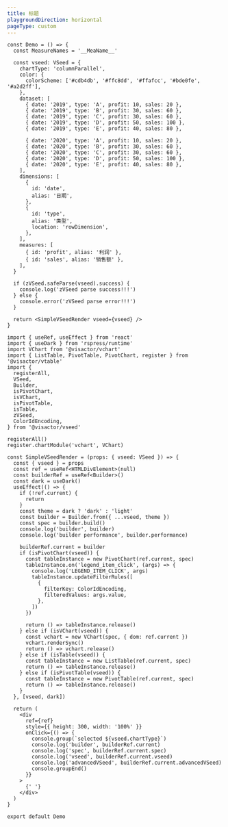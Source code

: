 ```yaml
---
title: 标题
playgroundDirection: horizontal
pageType: custom
---
```


```tsx
const Demo = () => {
  const MeasureNames = '__MeaName__'

  const vseed: VSeed = {
    chartType: 'columnParallel',
    color: {
      colorScheme: ['#cdb4db', '#ffc8dd', '#ffafcc', '#bde0fe', '#a2d2ff'],
    },
    dataset: [
      { date: '2019', type: 'A', profit: 10, sales: 20 },
      { date: '2019', type: 'B', profit: 30, sales: 60 },
      { date: '2019', type: 'C', profit: 30, sales: 60 },
      { date: '2019', type: 'D', profit: 50, sales: 100 },
      { date: '2019', type: 'E', profit: 40, sales: 80 },

      { date: '2020', type: 'A', profit: 10, sales: 20 },
      { date: '2020', type: 'B', profit: 30, sales: 60 },
      { date: '2020', type: 'C', profit: 30, sales: 60 },
      { date: '2020', type: 'D', profit: 50, sales: 100 },
      { date: '2020', type: 'E', profit: 40, sales: 80 },
    ],
    dimensions: [
      {
        id: 'date',
        alias: '日期',
      },
      {
        id: 'type',
        alias: '类型',
        location: 'rowDimension',
      },
    ],
    measures: [
      { id: 'profit', alias: '利润' },
      { id: 'sales', alias: '销售额' },
    ],
  }

  if (zVSeed.safeParse(vseed).success) {
    console.log('zVSeed parse success!!!')
  } else {
    console.error('zVSeed parse error!!!')
  }

  return <SimpleVSeedRender vseed={vseed} />
}

import { useRef, useEffect } from 'react'
import { useDark } from 'rspress/runtime'
import VChart from '@visactor/vchart'
import { ListTable, PivotTable, PivotChart, register } from '@visactor/vtable'
import {
  registerAll,
  VSeed,
  Builder,
  isPivotChart,
  isVChart,
  isPivotTable,
  isTable,
  zVSeed,
  ColorIdEncoding,
} from '@visactor/vseed'

registerAll()
register.chartModule('vchart', VChart)

const SimpleVSeedRender = (props: { vseed: VSeed }) => {
  const { vseed } = props
  const ref = useRef<HTMLDivElement>(null)
  const builderRef = useRef<Builder>()
  const dark = useDark()
  useEffect(() => {
    if (!ref.current) {
      return
    }
    const theme = dark ? 'dark' : 'light'
    const builder = Builder.from({ ...vseed, theme })
    const spec = builder.build()
    console.log('builder', builder)
    console.log('builder performance', builder.performance)

    builderRef.current = builder
    if (isPivotChart(vseed)) {
      const tableInstance = new PivotChart(ref.current, spec)
      tableInstance.on('legend_item_click', (args) => {
        console.log('LEGEND_ITEM_CLICK', args)
        tableInstance.updateFilterRules([
          {
            filterKey: ColorIdEncoding,
            filteredValues: args.value,
          },
        ])
      })

      return () => tableInstance.release()
    } else if (isVChart(vseed)) {
      const vchart = new VChart(spec, { dom: ref.current })
      vchart.renderSync()
      return () => vchart.release()
    } else if (isTable(vseed)) {
      const tableInstance = new ListTable(ref.current, spec)
      return () => tableInstance.release()
    } else if (isPivotTable(vseed)) {
      const tableInstance = new PivotTable(ref.current, spec)
      return () => tableInstance.release()
    }
  }, [vseed, dark])

  return (
    <div
      ref={ref}
      style={{ height: 300, width: '100%' }}
      onClick={() => {
        console.group(`selected ${vseed.chartType}`)
        console.log('builder', builderRef.current)
        console.log('spec', builderRef.current.spec)
        console.log('vseed', builderRef.current.vseed)
        console.log('advancedVSeed', builderRef.current.advancedVSeed)
        console.groupEnd()
      }}
    >
      {' '}
    </div>
  )
}

export default Demo
```
